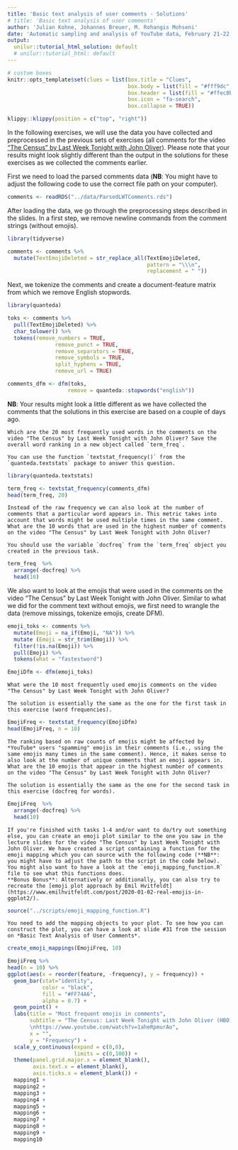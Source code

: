 ```yaml
---
title: 'Basic text analysis of user comments - Solutions'
# title: 'Basic text analysis of user comments' 
author: 'Julian Kohne, Johannes Breuer, M. Rohangis Mohseni'
date: 'Automatic sampling and analysis of YouTube data, February 21-22, 2022'
output:
  unilur::tutorial_html_solution: default
  # unilur::tutorial_html: default
---
```


```r
# custom boxes
knitr::opts_template$set(clues = list(box.title = "Clues",
                                      box.body = list(fill = "#fff9dc", colour = "black"),
                                      box.header = list(fill = "#ffec8b", colour = "black"),
                                      box.icon = "fa-search",
                                      box.collapse = TRUE))

```

```r
klippy::klippy(position = c("top", "right"))
```

In the following exercises, we will use the data you have collected and preprocessed in the previous sets of exercises (all comments for the video ["The Census" by Last Week Tonight with John Oliver](https://www.youtube.com/watch?v=1aheRpmurAo)). Please note that your results might look slightly different than the output in the solutions for these exercises as we collected the comments earlier. 

First we need to load the parsed comments data (**NB**: You might have to adjust the following code to use the correct file path on your computer).

```r
comments <- readRDS("../data/ParsedLWTComments.rds")
```

After loading the data, we go through the preprocessing steps described in the slides. In a first step, we remove newline commands from the comment strings (without emojis).

```r
library(tidyverse)

comments <- comments %>% 
  mutate(TextEmojiDeleted = str_replace_all(TextEmojiDeleted,
                                            pattern = "\\\n",
                                            replacement = " "))
```

Next, we tokenize the comments and create a document-feature matrix from which we remove English stopwords.

```r
library(quanteda)

toks <- comments %>% 
  pull(TextEmojiDeleted) %>% 
  char_tolower() %>% 
  tokens(remove_numbers = TRUE,
               remove_punct = TRUE,
               remove_separators = TRUE,
               remove_symbols = TRUE,
               split_hyphens = TRUE,
               remove_url = TRUE)

comments_dfm <- dfm(toks, 
                   remove = quanteda::stopwords("english"))
```

**NB**: Your results might look a little different as we have collected the comments that the solutions in this exercise are based on a couple of days ago.

```block
Which are the 20 most frequently used words in the comments on the video "The Census" by Last Week Tonight with John Oliver? Save the overall word ranking in a new object called `term_freq`.
```

```block
You can use the function `textstat_frequency()` from the `quanteda.textstats` package to answer this question.
```

```r
library(quanteda.textstats)

term_freq <- textstat_frequency(comments_dfm)
head(term_freq, 20)
```

```block
Instead of the raw frequency we can also look at the number of comments that a particular word appears in. This metric takes into account that words might be used multiple times in the same comment. What are the 10 words that are used in the highest number of comments on the video "The Census" by Last Week Tonight with John Oliver?
```

```block
You should use the variable `docfreq` from the `term_freq` object you created in the previous task.
```

```r
term_freq  %>% 
  arrange(-docfreq) %>% 
  head(10)
```

We also want to look at the emojis that were used in the comments on the video "The Census" by Last Week Tonight with John Oliver. Similar to what we did for the comment text without emojis, we first need to wrangle the data (remove missings, tokenize emojis, create DFM).

```r
emoji_toks <- comments %>% 
  mutate(Emoji = na_if(Emoji, "NA")) %>% 
  mutate (Emoji = str_trim(Emoji)) %>%
  filter(!is.na(Emoji)) %>%
  pull(Emoji) %>% 
  tokens(what = "fastestword")

EmojiDfm <- dfm(emoji_toks)
```

```block
What were the 10 most frequently used emojis comments on the video "The Census" by Last Week Tonight with John Oliver?
```

```block
The solution is essentially the same as the one for the first task in this exercise (word frequencies).
```

```r
EmojiFreq <- textstat_frequency(EmojiDfm)
head(EmojiFreq, n = 10)
```

```block
The ranking based on raw counts of emojis might be affected by *YouTube* users "spamming" emojis in their comments (i.e., using the same emojis many times in the same comment). Hence, it makes sense to also look at the number of unique comments that an emoji appears in. What are the 10 emojis that appear in the highest number of comments on the video "The Census" by Last Week Tonight with John Oliver?
```

```block
The solution is essentially the same as the one for the second task in this exercise (docfreq for words).
```

```r
EmojiFreq  %>% 
  arrange(-docfreq) %>% 
  head(10)
```

```block
If you're finished with tasks 1-4 and/or want to do/try out something else, you can create an emoji plot similar to the one you saw in the lecture slides for the video "The Census" by Last Week Tonight with John Oliver. We have created a script containing a function for the emoji mapping which you can source with the following code (**NB**: you might have to adjust the path to the script in the code below). You might also want to have a look at the `emoji_mapping_function.R` file to see what this functions does.
**Bonus Bonus**: Alternatively or additionally, you can also try to recreate the [emoji plot approach by Emil Hvitfeldt](https://www.emilhvitfeldt.com/post/2020-01-02-real-emojis-in-ggplot2/).
```

```r
source("../scripts/emoji_mapping_function.R")
```


```block
You need to add the mapping objects to your plot. To see how you can construct the plot, you can have a look at slide #31 from the session on *Basic Text Analysis of User Comments*.
```

```r
create_emoji_mappings(EmojiFreq, 10)

EmojiFreq %>% 
head(n = 10) %>% 
ggplot(aes(x = reorder(feature, -frequency), y = frequency)) +
  geom_bar(stat="identity",
           color = "black",
           fill = "#FF74A6",
           alpha = 0.7) + 
  geom_point() +
  labs(title = "Most frequent emojis in comments",
       subtitle = "The Census: Last Week Tonight with John Oliver (HBO)
       \nhttps://www.youtube.com/watch?v=1aheRpmurAo",
       x = "",
       y = "Frequency") +
  scale_y_continuous(expand = c(0,0),
                     limits = c(0,100)) +
  theme(panel.grid.major.x = element_blank(),
        axis.text.x = element_blank(),
        axis.ticks.x = element_blank()) +
  mapping1 +
  mapping2 +
  mapping3 +
  mapping4 +
  mapping5 +
  mapping6 +
  mapping7 +
  mapping8 +
  mapping9 +
  mapping10
```